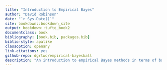```yaml
--- 
title: "Introduction to Empirical Bayes"
author: "David Robinson"
date: "`r Sys.Date()`"
site: bookdown::bookdown_site
output: bookdown::tufte_book2
documentclass: book
bibliography: [book.bib, packages.bib]
biblio-style: apalike
classoption: openany
link-citations: yes
github-repo: dgrtwo/empirical-bayesball
description: "An introduction to empirical Bayes methods in terms of batting averages in baseball statistics."
---
```

